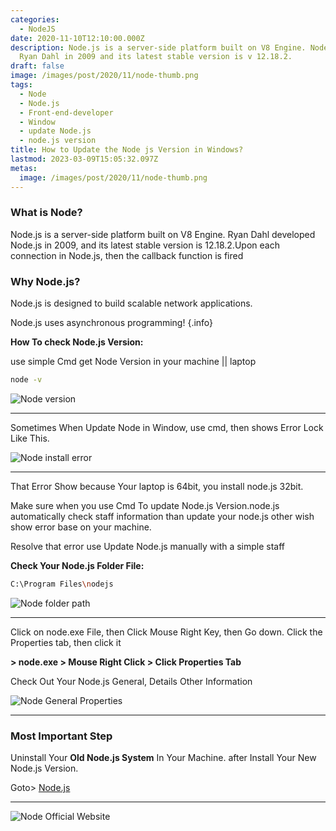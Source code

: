 ```yaml
---
categories:
  - NodeJS
date: 2020-11-10T12:10:00.000Z
description: Node.js is a server-side platform built on V8 Engine. Node.js was developed by
  Ryan Dahl in 2009 and its latest stable version is v 12.18.2.
draft: false
image: /images/post/2020/11/node-thumb.png
tags:
  - Node
  - Node.js
  - Front-end-developer
  - Window
  - update Node.js
  - node.js version
title: How to Update the Node js Version in Windows?
lastmod: 2023-03-09T15:05:32.097Z
metas:
  image: /images/post/2020/11/node-thumb.png
---
```


### What is Node?

Node.js is a server-side platform built on V8 Engine. Ryan Dahl developed
Node.js in 2009, and its latest stable version is 12.18.2.Upon each connection
in Node.js, then the callback function is fired

### Why Node.js?

Node.js is designed to build scalable network applications.

Node.js uses asynchronous programming! {.info}

**How To check Node.js Version:**

use simple Cmd get Node Version in your machine || laptop

```bash
node -v
```

![Node version](/images/post/2020/11/node-v.png "Node version")

---

Sometimes When Update Node in Window, use cmd, then shows Error Lock Like This.

![Node install error](/images/post/2020/11/node-install.png "Node install error")

---

That Error Show because Your laptop is 64bit, you install node.js 32bit.

Make sure when you use Cmd To update Node.js Version.node.js automatically check
staff information than update your node.js other wish show error base on your
machine.

Resolve that error use Update Node.js manually with a simple staff

**Check Your Node.js Folder File:**

```bash
C:\Program Files\nodejs
```

![Node folder path](/images/post/2020/11/node-path-1.png "Node Folder path")

---

Click on node.exe File, then Click Mouse Right Key, then Go down. Click the
Properties tab, then click it

**> node.exe > Mouse Right Click > Click Properties Tab**

Check Out Your Node.js General, Details Other Information

![Node General Properties](/images/post/2020/11/node.png "Node General Properties")

---

### Most Important Step

Uninstall Your **Old Node.js System** In Your Machine. after Install Your New
Node.js Version.

Goto> [Node.js](https://nodejs.org/en/)

---

![Node Official Website](/images/post/2020/11/node-official-website.png "Node Official Website")
